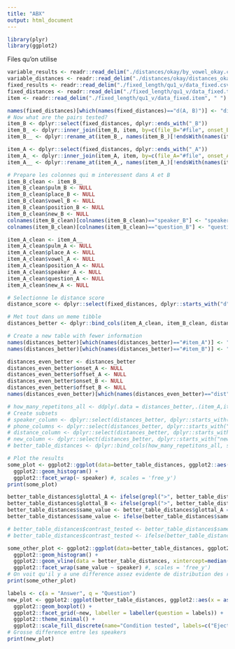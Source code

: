 ```yaml
---
title: "ABX"
output: html_document
---
```


```r
library(plyr)
library(ggplot2)
```

Files qu'on utilise
```r
variable_results <- readr::read_delim("./distances/okay/by_vowel_okay.csv", " ")
variable_distances <- readr::read_delim("./distances/okay/distances_okay.txt", " ")
fixed_results <- readr::read_delim("./fixed_length/qu1_v/data_fixed.csv", ";")
fixed_distances <- readr::read_delim("./fixed_length/qu1_v/data_fixed.txt", " ")
item <- readr::read_delim("./fixed_length/qu1_v/data_fixed.item", " ")

names(fixed_distances)[which(names(fixed_distances)=="d(A, B)")] <- "dist"
# Now what are the pairs tested? 
item_B <- dplyr::select(fixed_distances, dplyr::ends_with("_B"))
item_B_ <- dplyr::inner_join(item_B, item, by=c(file_B="#file", onset_B="onset", offset_B="offset"))
item_B__ <- dplyr::rename_at(item_B_, names(item_B_)[!endsWith(names(item_B_), "_B")], function(x) paste0(x, "_B"))

item_A <- dplyr::select(fixed_distances, dplyr::ends_with("_A"))
item_A_ <- dplyr::inner_join(item_A, item, by=c(file_A="#file", onset_A="onset", offset_A="offset"))
item_A__ <- dplyr::rename_at(item_A_, names(item_A_)[!endsWith(names(item_A_), "_A")], function(x) paste0(x, "_A"))

# Prepare les colonnes qui m interessent dans A et B
item_B_clean <- item_B__
item_B_clean$pulm_B <- NULL
item_B_clean$place_B <- NULL
item_B_clean$vowel_B <- NULL
item_B_clean$position_B <- NULL
item_B_clean$new_B <- NULL
colnames(item_B_clean)[colnames(item_B_clean)=="speaker_B"] <- "speaker"
colnames(item_B_clean)[colnames(item_B_clean)=="question_B"] <- "question"

item_A_clean <- item_A__
item_A_clean$pulm_A <- NULL
item_A_clean$place_A <- NULL
item_A_clean$vowel_A <- NULL
item_A_clean$position_A <- NULL
item_A_clean$speaker_A <- NULL
item_A_clean$question_A <- NULL
item_A_clean$new_A <- NULL

# Selectionne le distance score
distance_score <- dplyr::select(fixed_distances, dplyr::starts_with("d"))

# Met tout dans un meme tibble
distances_better <- dplyr::bind_cols(item_A_clean, item_B_clean, distance_score)

# Create a new table with fewer information                   
names(distances_better)[which(names(distances_better)=="#item_A")] <- "item_A"
names(distances_better)[which(names(distances_better)=="#item_B")] <- "item_B"

distances_even_better <- distances_better
distances_even_better$onset_A <- NULL
distances_even_better$offset_A <- NULL
distances_even_better$onset_B <- NULL
distances_even_better$offset_B <- NULL
names(distances_even_better)[which(names(distances_even_better)=="dist")] <- "dist_fixed"

# how_many_repetitons_all <- ddply(.data = distances_better,.(item_A,item_B),nrow)
# Create subsets
# speaker_column <- dplyr::select(distances_better, dplyr::starts_with("speaker"))
# phone_columns <- dplyr::select(distances_better, dplyr::starts_with("phone"))
# distance_column <- dplyr::select(distances_better, dplyr::starts_with("d"))
# new_column <- dplyr::select(distances_better, dplyr::starts_with("new"))
# better_table_distances <- dplyr::bind_cols(how_many_repetitons_all, speaker_column, phone_columns, distance_column, new_column)

# Plot the results
some_plot <- ggplot2::ggplot(data=better_table_distances, ggplot2::aes(x=dist)) +
  ggplot2::geom_histogram() +
  ggplot2::facet_wrap(~ speaker) #, scales = 'free_y')
print(some_plot)

better_table_distances$glottal_A <- ifelse(grepl(">", better_table_distances$phone_A), "ejective", "aspirate")
better_table_distances$glottal_B <- ifelse(grepl(">", better_table_distances$phone_B), "ejective", "aspirate")
better_table_distances$same_value <- better_table_distances$glottal_A == better_table_distances$glottal_B
better_table_distances$same_value <- ifelse(better_table_distances$same_value == "FALSE", "contrast", "same")

# better_table_distances$contrast_tested <- better_table_distances$same_value
# better_table_distances$contrast_tested <- ifelse(better_table_distances$glottal_A == "ejective", "ejective", "aspirate")

some_other_plot <- ggplot2::ggplot(data=better_table_distances, ggplot2::aes(x=dist)) +
  ggplot2::geom_histogram() +
  ggplot2::geom_vline(data = better_table_distances, xintercept=median(better_table_distances$dist, color = "red")) +
  ggplot2::facet_wrap(same_value ~ speaker) #, scales = 'free_y') 
# On voit qu'il y a une difference assez evidente de distribution des resultats entre les deux speakers, mais pas forcement en fonction du contraste teste
print(some_other_plot)

labels <- c(a = "Answer", q = "Question")
new_plot <- ggplot2::ggplot(better_table_distances, ggplot2::aes(x = as.factor(speaker), y=dist, fill=same_value)) +
  ggplot2::geom_boxplot() + 
  ggplot2::facet_grid(~new, labeller = labeller(question = labels)) +
  ggplot2::theme_minimal() +
  ggplot2::scale_fill_discrete(name="Condition tested", labels=c("Ejective-Aspirate", "Ejective-Ejective,\n or Aspirate-Aspirate"))
# Grosse difference entre les speakers
print(new_plot)

```